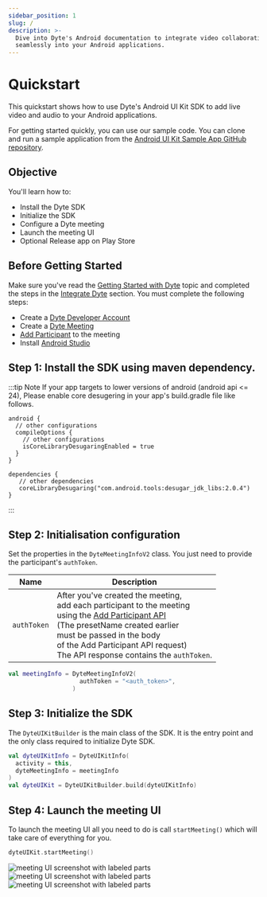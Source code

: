 ```yaml
---
sidebar_position: 1
slug: /
description: >-
  Dive into Dyte's Android documentation to integrate video collaboration
  seamlessly into your Android applications.
---
```



# Quickstart

This quickstart shows how to use Dyte's Android UI Kit SDK to add live video and
audio to your Android applications.

For getting started quickly, you can use our sample code. You can clone and run
a sample application from the
[Android UI Kit Sample App GitHub repository](https://github.com/dyte-io/android-samples/tree/main/samples/android-ui-kit-sample-kotlin).

## Objective

You'll learn how to:

- Install the Dyte SDK
- Initialize the SDK
- Configure a Dyte meeting
- Launch the meeting UI
- Optional Release app on Play Store

## Before Getting Started

Make sure you've read the
[Getting Started with Dyte](/getting-started) topic and
completed the steps in the
[Integrate Dyte](/getting-started#integrate-dyte) section.
You must complete the following steps:

- Create a [Dyte Developer Account](https://dev.dyte.io/)
- Create a
  [Dyte Meeting](/api/?v=v2#/operations/create_meeting)
- [Add Participant](/api/?v=v2#/operations/add_participant)
  to the meeting
- Install [Android Studio](https://developer.android.com/studio)

## Step 1: Install the SDK using maven dependency.

<MavenLatestInstallation pkg="uikit" />

:::tip Note
If your app targets to lower versions of android (android api <= 24), Please enable core desugering in your app's build.gradle file like follows.

```
android {
  // other configurations
  compileOptions {
    // other configurations
    isCoreLibraryDesugaringEnabled = true
  }
}

dependencies {
   // other dependencies
   coreLibraryDesugaring("com.android.tools:desugar_jdk_libs:2.0.4")
}
```

:::

## Step 2: Initialisation configuration

Set the properties in the `DyteMeetingInfoV2` class. You just need to provide
the participant's `authToken`.

| Name        | Description                                                                                                                                                                                                                                                                                                               |
| ----------- | ------------------------------------------------------------------------------------------------------------------------------------------------------------------------------------------------------------------------------------------------------------------------------------------------------------------------- |
| `authToken` | After you've created the meeting, <br/> add each participant to the meeting <br/> using the [Add Participant API](/api?v=v2#/operations/add_participant)<br/> (The presetName created earlier <br/> must be passed in the body <br/> of the Add Participant API request) <br/> The API response contains the `authToken`. |

```kotlin
val meetingInfo = DyteMeetingInfoV2(
                    authToken = "<auth_token>",
                  )
```

## Step 3: Initialize the SDK

The `DyteUIKitBuilder` is the main class of the SDK. It is the entry point and
the only class required to initialize Dyte SDK.

```kotlin
val dyteUIKitInfo = DyteUIKitInfo(
  activity = this,
  dyteMeetingInfo = meetingInfo
)
val dyteUIKit = DyteUIKitBuilder.build(dyteUIKitInfo)
```

## Step 4: Launch the meeting UI

To launch the meeting UI all you need to do is call `startMeeting()` which will take
care of everything for you.

```kotlin
dyteUIKit.startMeeting()
```

![meeting UI screenshot with labeled parts](/static/mobile/0.x.x/mobile-setup.png)
![meeting UI screenshot with labeled parts](/static/mobile/0.x.x/mobile-meeting.png)
![meeting UI screenshot with labeled parts](/static/mobile/0.x.x/mobile-meeting-options.png)

<head>
  <title>Android Quickstart</title>
</head>
